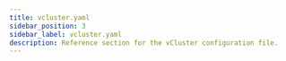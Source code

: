 ```yaml
---
title: vcluster.yaml
sidebar_position: 3
sidebar_label: vcluster.yaml
description: Reference section for the vCluster configuration file.
---
```


[comment]: # (grouping and ording of imports is based on the Google doc)

[comment]: # (exportKubeConfig)


[comment]: # (sync)


[comment]: # (observability)


[comment]: # (networking)


[comment]: # (plugin)


[comment]: # (plugins)


[comment]: # (controlPlane)


[comment]: # (controlPlane.backingStore)


[comment]: # (controlPlane.distro)


[comment]: # (controlPlane.hostPathMapper)


[comment]: # (controlPlane.coreDNS)


[comment]: # (controlPlane.virtualScheduler)

[comment]: # (controlPlane.proxy)

[comment]: # (controlPlane.service)

[comment]: # (controlPlane.ingress)

[comment]: # (controlPlane.statefulSet)

[comment]: # (controlPlane.observability)


[comment]: # (controlPlane.advanced  defaultImageRegistry, headlessService, serviceAccount, workloadServiceAccount, globalMetadata)


[comment]: # (policies)


[comment]: # (rbac)


[comment]: # (telemetry)


[comment]: # (experimental)


[comment]: # (platform)



[comment]: # (all imports by alpha)















